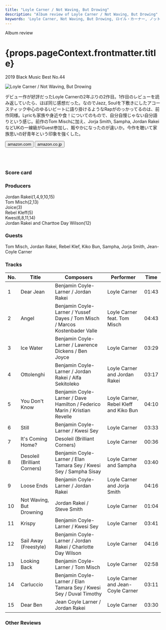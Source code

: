 ```yaml
---
title: "Loyle Carner / Not Waving, But Drowing"
description: "Album review of Loyle Carner / Not Waving, But Drowing"
keywords: 'Loyle Carner, Not Waving, But Drowing, ロイル・カーナー, ノット・ウェイビング・バット・ドロウィング'
---
```







<p className="largeP">Album review</p>
<h1 className="h1--no--margin">{props.pageContext.frontmatter.title}</h1>
<p className="largeP"><Link to="/best50/2019/">2019 Black Music Best No.44</Link></p>

<Row  className="image-card-group">
	<Column colMd={"4"} colLg={"4"} noGutterMdLeft="">
       <ImageCard>

![Loyle Carner / Not Waving, But Drowing](../../images/cd/loylecarner2L.png) 

</ImageCard>
	</Column>
	<Column colMd={"8"} colLg={"8"} noGutterMdLeft="">
	<p>
	デビュー作が好評だったLoyle Carnerの2年ぶりの2作目。1作目のレビューを読み返していたら、ほぼ同じ感想だった。なのでJazz, Soulを下敷きにしたアコースティック中心のゆるいビートに語り掛けるようなRapがのっかってるのは、前作同様。Lyricも家族や身近や食！についてのもので、自分自慢じゃない自分語りという感じ。前作のTom Mischに加え、Jorja Smith, Sampha, Jordan RakeiなどUKの一線級がGuest参加し、賑やかになったのが違いか。今作を聴いて家族思いの好青年という印象を強くした。
	</p>
    <div>
	  <Button href="https://amzn.to/3dPranZ" kind="primary" size="small" renderIcon={ArrowUpRight24}>
      amazon.com
      </Button>
      <Button href="https://amzn.to/2YiNMqw" kind="secondary" size="small" renderIcon={ArrowUpRight24}>
      amazon.co.jp
      </Button>
	</div>
	<a style="display:inline-block;overflow:hidden;background:url(https://linkmaker.itunes.apple.com/ja-jp/lockup.svg?releaseDate=2019-04-19&kind=album&bubble=apple_music&style=mono-black) no-repeat;width:180px;height:45px;" href="https://geo.music.apple.com/jp/album/not-waving-but-drowning/1455373538?mt=1&app=music&ls=1&at=11lcug"></a>
	<a style="display:inline-block;overflow:hidden;background:url(https://linkmaker.itunes.apple.com/ja-jp/badge-lrg.svg?releaseDate=2019-04-19&kind=album&bubble=itunes_music) no-repeat;width:140px;height:45px;" href="https://geo.music.apple.com/jp/album/not-waving-but-drowning/1455373538?app=itunes&at=11lcug"></a>
	</Column>
</Row>
<Row >
	<Column colMd={"4"} colLg={"4"} noGutterMdLeft="">
<div>
    <h3>Score card</h3>
	<SliderJS1 value="2" />
    <SliderJS2 value="1" />
	<SliderJS3 value="1" />
    <SliderJS4 value="9" />
</div>
</Column>
<Column colMd={"8"} colLg={"8"} noGutterMdLeft="">
<div>
<h3>Producers</h3>
<p>
Jordan Rakei(1,4,9,10,15)
<br/>Tom Misch(2,13)
<br/>Joice(3)
<br/>Rebel Kleff(5)
<br/>Kwes(6,8,11,14)
<br/>Jordan Rakei and Charttoe Day Wilson(12)
</p>
<h3>Guests</h3>
<p>
Tom Misch, Jordan Rakei, Rebel Klef, Kiko Bun, Sampha, Jorja Smith, Jean-Coyle Carner
</p>
</div>
</Column>
</Row>

<h3>Tracks</h3>

| No. |	 Title                       |	 Composers                                                                 |	 Performer                          | Time	|
| --- |	---------------------------- | --------------------------------------------------------------------------- | -------------------------------------- | ----- |
| 1	  |	Dear Jean                    | Benjamin Coyle-Larner / Jordan Rakei                                        | Loyle Carner                          	| 01:43 |
| 2	  |	Angel                        | Benjamin Coyle-Larner / Yussef Dayes / Tom Misch / Marcos Kostenbader Valle | Loyle Carner feat. Tom Misch          	| 04:43 |
| 3	  |	Ice Water                    | Benjamin Coyle-Larner / Lawrence Dickens / Ben Joyce                        | Loyle Carner                          	| 03:29 |
| 4	  |	Ottolenghi                   | Benjamin Coyle-Larner / Jordan Rakei / Alfa Sekitoleko                      | Loyle Carner and Jordan Rakei         	| 03:17 |
| 5	  |	You Don't Know               | Benjamin Coyle-Larner / Dave Hamilton / Federico Marin / Kristian Revelle   | Loyle Carner, Rebel Kleff and Kiko Bun	| 04:10 |
| 6	  |	Still                        | Benjamin Coyle-Larner / Kwesi Sey                                           | Loyle Carner                          	| 03:33 |
| 7	  |	It's Coming Home?            | Desoleil (Brilliant Corners)                                                | Loyle Carner                          	| 00:36 |
| 8	  |	Desoleil (Brilliant Corners) | Benjamin Coyle-Larner / Elan Tamara Sey / Kwesi Sey / Sampha Sisay          | Loyle Carner and Sampha               	| 03:40 |
| 9	  |	Loose Ends                   | Benjamin Coyle-Larner / Jordan Rakei                                        | Loyle Carner and Jorja Smith          	| 04:16 |
| 10  |	Not Waving, But Drowning     | Jordan Rakei / Steve Smith                                                  | Loyle Carner                          	| 01:04 |
| 11  |	Krispy                       | Benjamin Coyle-Larner / Kwesi Sey                                           | Loyle Carner                          	| 03:41 |
| 12  |	Sail Away (Freestyle)        | Benjamin Coyle-Larner / Jordan Rakei / Charlotte Day Wilson                 | Loyle Carner                          	| 04:16 |
| 13  |	Looking Back                 | Benjamin Coyle-Larner / Tom Misch                                           | Loyle Carner                          	| 02:58 |
| 14  |	Carluccio                    | Benjamin Coyle-Larner / Elan Tamara Sey / Kwesi Sey / Duval Timothy         | Loyle Carner and Jean-Coyle Carner    	| 03:11 |
| 15  |	Dear Ben                     | Jean Coyle Larner / Jordan Rakei                                            | Loyle Carner                          	| 03:30 |

<h3>Other Reviews</h3>

<Row>
<Column colMd={3} colLg={3} noGutterMdLeft>
<Review1 />
</Column>
</Row>
